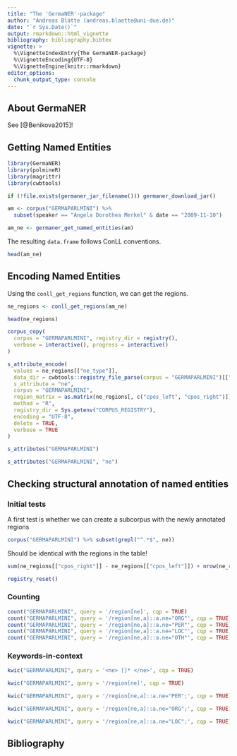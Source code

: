 ```yaml
---
title: "The 'GermaNER'-package"
author: "Andreas Blätte (andreas.blaette@uni-due.de)"
date: "`r Sys.Date()`"
output: rmarkdown::html_vignette
bibliography: bibliography.bibtex
vignette: >
  %\VignetteIndexEntry{The GermaNER-package}
  %\VignetteEncoding{UTF-8}
  %\VignetteEngine{knitr::rmarkdown}
editor_options: 
  chunk_output_type: console
---
```


## About GermaNER

See [@Benikova2015]!


## Getting Named Entities

```r
library(GermaNER)
library(polmineR)
library(magrittr)
library(cwbtools)
```

```r
if (!file.exists(germaner_jar_filename())) germaner_download_jar()
```

```r
am <- corpus("GERMAPARLMINI") %>%
  subset(speaker == "Angela Dorothea Merkel" & date == "2009-11-10")
```

```r
am_ne <- germaner_get_named_entities(am)
```

The resulting `data.frame` follows ConLL conventions.

```r
head(am_ne)
```


## Encoding Named Entities

Using the `conll_get_regions` function, we can get the regions.

```r
ne_regions <- conll_get_regions(am_ne)
```


```r
head(ne_regions)
```

```r
corpus_copy(
  corpus = "GERMAPARLMINI", registry_dir = registry(),
  verbose = interactive(), progress = interactive()
)
```

```r
s_attribute_encode(
  values = ne_regions[["ne_type"]],
  data_dir = cwbtools::registry_file_parse(corpus = "GERMAPARLMINI")[["home"]],
  s_attribute = "ne",
  corpus = "GERMAPARLMINI",
  region_matrix = as.matrix(ne_regions[, c("cpos_left", "cpos_right")]),
  method = "R",
  registry_dir = Sys.getenv("CORPUS_REGISTRY"),
  encoding = "UTF-8",
  delete = TRUE,
  verbose = TRUE
)
```

```r
s_attributes("GERMAPARLMINI")
```


```r
s_attributes("GERMAPARLMINI", "ne")
```


## Checking structural annotation of named entities

### Initial tests

A first test is whether we can create a subcorpus with the newly annotated regions

```r
corpus("GERMAPARLMINI") %>% subset(grepl("^.*$", ne))
```

Should be identical with the regions in the table!

```r
sum(ne_regions[["cpos_right"]] - ne_regions[["cpos_left"]]) + nrow(ne_regions)
```

```r
registry_reset()
```


### Counting

```r
count("GERMAPARLMINI", query = '/region[ne]', cqp = TRUE)
count("GERMAPARLMINI", query = '/region[ne,a]::a.ne="ORG"', cqp = TRUE)
count("GERMAPARLMINI", query = '/region[ne,a]::a.ne="PER"', cqp = TRUE)
count("GERMAPARLMINI", query = '/region[ne,a]::a.ne="LOC"', cqp = TRUE)
count("GERMAPARLMINI", query = '/region[ne,a]::a.ne="OTH"', cqp = TRUE)
```


### Keywords-in-context

```r
kwic("GERMAPARLMINI", query = '<ne> []* </ne>', cqp = TRUE)
```

```r
kwic("GERMAPARLMINI", query = '/region[ne]', cqp = TRUE)
```

```r
kwic("GERMAPARLMINI", query = '/region[ne,a]::a.ne="PER";', cqp = TRUE)
```


```r
kwic("GERMAPARLMINI", query = '/region[ne,a]::a.ne="ORG";', cqp = TRUE)
```


```r
kwic("GERMAPARLMINI", query = '/region[ne,a]::a.ne="LOC";', cqp = TRUE)
```



## Bibliography